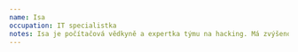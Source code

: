 ```yaml
---
name: Isa
occupation: IT specialistka
notes: Isa je počítačová vědkyně a expertka týmu na hacking. Má zvýšenou rychlost zpracování informací a paměť, stejně jako schopnost přímého napojení na technologii pomocí mysli. Její vada je, že může být příliš důvěřivá a několikrát se nechala nachytat podvody. Její skrytý talent je, že je zdatná bojovnice a získala mnoho turnajů.
---
```



<ActorCard
    size={props.size}
    imageUri="/LP/Isa.png"
    imagePosition="center top"
    className="not-prose drop-shadow-md print:drop-shadow-none print:filter-none"
    name={name}
    occupation={occupation}
    notes={notes}
/>
